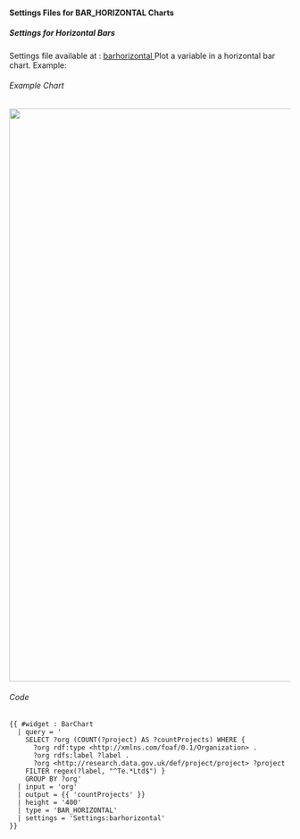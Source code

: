 ==== Settings Files for BAR_HORIZONTAL Charts ====

===== Settings for Horizontal Bars =====
Settings file available at : [[Settings:barhorizontal | barhorizontal ]]
Plot a variable in a horizontal bar chart. Example:

====== Example Chart ======

<img src="../images/help/BAR_HORIZONTAL-settings.PNG" width="1024px" />
====== Code ======
<source>
{{ #widget : BarChart
  | query = '
    SELECT ?org (COUNT(?project) AS ?countProjects) WHERE { 
      ?org rdf:type <http://xmlns.com/foaf/0.1/Organization> .
      ?org rdfs:label ?label .
      ?org <http://research.data.gov.uk/def/project/project> ?project
    FILTER regex(?label, "^Te.*Ltd$") }
    GROUP BY ?org'
  | input = 'org'
  | output = {{ 'countProjects' }}
  | height = '400'
  | type = 'BAR_HORIZONTAL'
  | settings = 'Settings:barhorizontal'
}}
</source>

